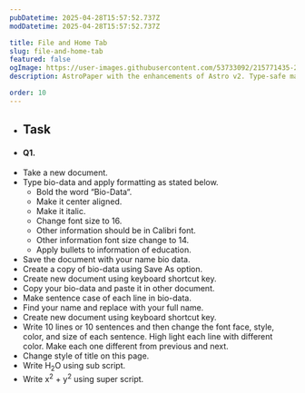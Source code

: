 ```yaml
---
pubDatetime: 2025-04-28T15:57:52.737Z
modDatetime: 2025-04-28T15:57:52.737Z

title: File and Home Tab
slug: file-and-home-tab
featured: false
ogImage: https://user-images.githubusercontent.com/53733092/215771435-25408246-2309-4f8b-a781-1f3d93bdf0ec.png
description: AstroPaper with the enhancements of Astro v2. Type-safe markdown contents, bug fixes and better dev experience etc.

order: 10
---
```


- ## Task

- #### Q1.

<ul class="list-[circle]">
    <li>Take a new document.</li>
    <li>
    Type bio-data and apply formatting as stated below.
        <ul class="list-[circle]">
            <li>Bold the word “Bio-Data“.</li>
            <li>Make it center aligned.</li>
            <li>Make it italic.</li>
            <li>Change font size to 16.</li>
            <li>Other information should be in Calibri font.</li>
            <li>Other information font size change to 14.</li>
            <li>Apply bullets to information of education.</li>
        </ul>
    </li>
    <li>Save the document with your name bio data.</li>
    <li>Create a copy of bio-data using Save As option.</li>
    <li>Create new document using keyboard shortcut key.</li>
    <li>Copy your bio-data and paste it in other document.</li>
    <li>Make sentence case of each line in bio-data.</li>
    <li>Find your name and replace with your full name.</li>
    <li>Create new document using keyboard shortcut key.</li>
    <li>Write 10 lines or 10 sentences and then change the font face, style, color, and size of each sentence. High light each 
    line with different color. Make each one different from previous and next.</li>
    <li>Change style of title on this page.</li>
    <li>Write H<sub>2</sub>O using sub script.</li>
    <li>Write x<sup>2</sup> + y<sup>2</sup> using super script.</li>
</ul>